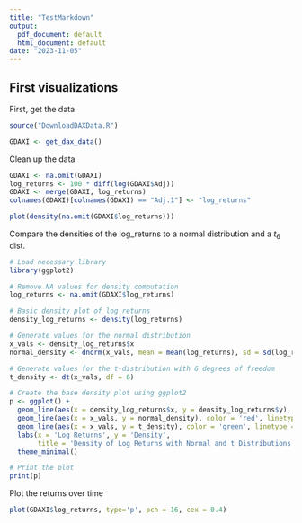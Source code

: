 ```yaml
---
title: "TestMarkdown"
output:
  pdf_document: default
  html_document: default
date: "2023-11-05"
---
```


## First visualizations
First, get the data
```r
source("DownloadDAXData.R")

GDAXI <- get_dax_data()
```

Clean up the data
```r
GDAXI <- na.omit(GDAXI)
log_returns <- 100 * diff(log(GDAXI$Adj))
GDAXI <- merge(GDAXI, log_returns)
colnames(GDAXI)[colnames(GDAXI) == "Adj.1"] <- "log_returns"

plot(density(na.omit(GDAXI$log_returns)))
```

Compare the densities of the log_returns to a normal distribution and a $t_6$ dist.
```r
# Load necessary library
library(ggplot2)

# Remove NA values for density computation
log_returns <- na.omit(GDAXI$log_returns)

# Basic density plot of log returns
density_log_returns <- density(log_returns)

# Generate values for the normal distribution
x_vals <- density_log_returns$x
normal_density <- dnorm(x_vals, mean = mean(log_returns), sd = sd(log_returns))

# Generate values for the t-distribution with 6 degrees of freedom
t_density <- dt(x_vals, df = 6)

# Create the base density plot using ggplot2
p <- ggplot() +
  geom_line(aes(x = density_log_returns$x, y = density_log_returns$y), color = 'blue') +
  geom_line(aes(x = x_vals, y = normal_density), color = 'red', linetype = "dashed") +
  geom_line(aes(x = x_vals, y = t_density), color = 'green', linetype = "dotted") +
  labs(x = 'Log Returns', y = 'Density',
       title = 'Density of Log Returns with Normal and t Distributions') +
  theme_minimal()

# Print the plot
print(p)

```

Plot the returns over time
```r
plot(GDAXI$log_returns, type='p', pch = 16, cex = 0.4)
```

